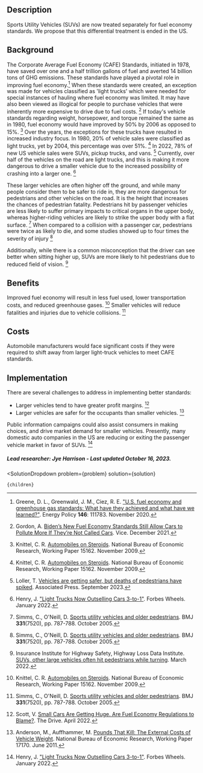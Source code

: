 

## Description

Sports Utility Vehicles (SUVs) are now treated separately for fuel economy standards. We propose that this differential treatment is ended in the US.

## Background

The Corporate Average Fuel Economy (CAFE) Standards, initiated in 1978, have saved over one and a half trillion gallons of fuel and averted 14 billion tons of GHG emissions. These standards have played a pivotal role in improving fuel economy.[^"1"] When these standards were created, an exception was made for vehicles classified as 'light trucks' which were needed for special instances of hauling where fuel economy was limited. It may have also been viewed as illogical for people to purchase vehicles that were inherently more expensive to drive due to fuel costs. [^"4"] If today's vehicle standards regarding weight, horsepower, and torque remained the same as in 1980, fuel economy would have improved by 50% by 2006 as opposed to 15%. [^"6"] Over the years, the exceptions for these trucks have resulted in increased industry focus. In 1980, 20% of vehicle sales were classified as light trucks, yet by 2004, this percentage was over 51%. [^"6"] In 2022, 78% of new US vehicle sales were SUVs, pickup trucks, and vans. [^"7"] Currently, over half of the vehicles on the road are light trucks, and this is making it more dangerous to drive a smaller vehicle due to the increased possibility of crashing into a larger one. [^"10"]

These larger vehicles are often higher off the ground, and while many people consider them to be safer to ride in, they are more dangerous for pedestrians and other vehicles on the road. It is the height that increases the chances of pedestrian fatality. Pedestrians hit by passenger vehicles are less likely to suffer primary impacts to critical organs in the upper body, whereas higher-riding vehicles are likely to strike the upper body with a flat surface. [^"8"] When compared to a collision with a passenger car, pedestrians were twice as likely to die, and some studies showed up to four times the severity of injury [^"8"] 

Additionally, while there is a common misconception that the driver can see better when sitting higher up, SUVs are more likely to hit pedestrians due to reduced field of vision. [^"9"]

## Benefits

Improved fuel economy will result in less fuel used, lower transportation costs, and reduced greenhouse gases. [^"6"] Smaller vehicles will reduce fatalities and injuries due to vehicle collisions. [^"8"] 

## Costs  

Automobile manufacturers would face significant costs if they were required to shift away from larger light-truck vehicles to meet CAFE standards. 

## Implementation

There are several challenges to address in implementing better standards:

- Larger vehicles tend to have greater profit margins.  [^"11"]
- Larger vehicles are safer for the occupants than smaller vehicles. [^"13"]

Public information campaigns could also assist consumers in making choices, and drive market demand for smaller vehicles. Presently, many domestic auto companies in the US are reducing or exiting the passenger vehicle market in favor of SUVs. [^"10"]


##### Lead researcher: Jye Harrison - Last updated October 16, 2023.

[^"1"]: Greene, D. L., Greenwald, J. M., Ciez, R. E. ["U.S. fuel economy and greenhouse gas standards: What have they achieved and what have we learned?"](https://doi.org/10.1016/j.enpol.2020.111783). Energy Policy **146**: 111783. November 2020.
[^"2"]: Bento, A. M., Jacobsen, M. R., Knittel, C. R., van Benthem, A. A. ["Estimating the Costs and Benefits of Fuel-Economy Standards"](https://doi.org/10.1086/706797). Environmental and Energy Policy and the Economy **1**(1), pp. 129-175. January 2020.
[^"4"]: Gordon, A. [Biden’s New Fuel Economy Standards Still Allow Cars to Pollute More If They’re Not Called Cars](https://www.vice.com/en/article/3abk7b/bidens-new-fuel-economy-standards-still-allow-cars-to-pollute-more-if-theyre-not-called-cars). Vice. December 2021.
[^"6"]: Knittel, C. R. [Automobiles on Steroids](https://www.nber.org/digest/nov09/automobiles-steroids). National Bureau of Economic Research, Working Paper 15162. November 2009.
[^"7"]: Loller, T. [Vehicles are getting safer, but deaths of pedestrians have spiked](https://eu.yorkdispatch.com/story/money/business/2023/09/27/vehicles-are-getting-safer-but-deaths-of-pedestrians-have-spiked/70983563007/). Associated Press. September 2023.
[^"10"]: Henry, J. ["Light Trucks Now Outselling Cars 3-to-1"](https://perma.cc/WNQ8-9L8Z). Forbes Wheels. January 2022. 
[^"8"]: Simms, C., O'Neill, D. [Sports utility vehicles and older pedestrians](https://doi.org/10.1136/bmj.331.7520.787). BMJ **331**(7520), pp. 787-788. October 2005.
[^"9"]: Insurance Institute for Highway Safety, Highway Loss Data Institute. [SUVs, other large vehicles often hit pedestrians while turning](https://www.iihs.org/news/detail/suvs-other-large-vehicles-often-hit-pedestrians-while-turning). March 2022.
[^"11"]: Scott, V. [Small Cars Are Getting Huge. Are Fuel Economy Regulations to Blame?](https://www.thedrive.com/news/small-cars-are-getting-huge-are-fuel-economy-regulations-to-blame). The Drive. April 2022.
[^"13"]: Anderson, M., Auffhammer, M. [Pounds That Kill: The External Costs of Vehicle Weight](http://doi.org/10.3386/w17170). National Bureau of Economic Research, Working Paper 17170. June 2011.

[^"3"]:  [https://eu.freep.com/story/money/cars/2018/06/28/suvs-killing-americas-pedestrians/646139002/](https://eu.freep.com/story/money/cars/2018/06/28/suvs-killing-americas-pedestrians/646139002/). 
[^"5"]:  [How CAFE Killed Compact Trucks And Station Wagons | The Truth About Cars](https://www.thetruthaboutcars.com/2012/10/how-cafe-killed-compact-trucks-and-station-wagons/). 
[^"12"]:  [On the inefficiency of fuel efficiency standards](https://energyathaas.wordpress.com/2014/02/09/on-the-inefficiency-of-fuel-efficiency-standards-2/). 



  <SolutionDropdown 
    problem={problem} 
    solution={solution}
  >
    {children}
  </SolutionDropdown>